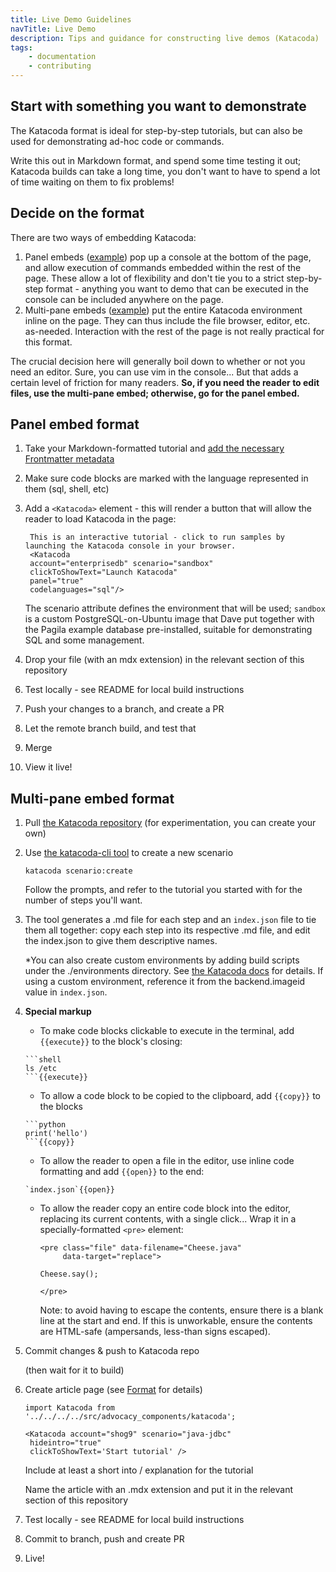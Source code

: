 ```yaml
---
title: Live Demo Guidelines
navTitle: Live Demo
description: Tips and guidance for constructing live demos (Katacoda)
tags:
    - documentation
    - contributing
---
```


<!-- Demo only: add top level section for "building/sql" to illustrate that too -->

## Start with something you want to demonstrate

The Katacoda format is ideal for step-by-step tutorials, but can also be used for demonstrating ad-hoc code or commands.

Write this out in Markdown format, and spend some time testing it out; Katacoda builds can take a long time, you don't want to have to spend a lot of time waiting on them to fix problems!

## Decide on the format

There are two ways of embedding Katacoda: 

1. Panel embeds ([example](/getting-started/installing_postgres/docker)) pop up a console at the bottom of the page, and allow execution of commands embedded within the rest of the page. 
   These allow a lot of flexibility and don't tie you to a strict step-by-step format - anything you want to demo that can be executed in the console can be included anywhere on the page.
2. Multi-pane embeds ([example](/getting-started/connecting_to_postgres/java/02_JDBC)) put the entire Katacoda environment inline on the page. They can thus include the file browser, editor, etc. as-needed.
   Interaction with the rest of the page is not really practical for this format.

The crucial decision here will generally boil down to whether or not you need an editor. Sure, you can use vim in the console... But that adds a certain level of friction for many readers. **So, if you need the reader to edit files, use the multi-pane embed; otherwise, go for the panel embed.**

## Panel embed format

1. Take your Markdown-formatted tutorial and [add the necessary Frontmatter metadata](../style)

2. Make sure code blocks are marked with the language represented in them (sql, shell, etc)

3. Add a `<Katacoda>` element - this will render a button that will allow the reader to load Katacoda in the page:


        This is an interactive tutorial - click to run samples by launching the Katacoda console in your browser.
        <Katacoda 
        account="enterprisedb" scenario="sandbox" 
        clickToShowText="Launch Katacoda" 
        panel="true"
        codelanguages="sql"/>

   The scenario attribute defines the environment that will be used; `sandbox` is a custom PostgreSQL-on-Ubuntu image that Dave put together with the Pagila example database pre-installed, suitable for demonstrating SQL and some management.

5. Drop your file (with an mdx extension) in the relevant section of this repository
<!-- Demo only: add top level section for "building/sql" to illustrate that too -->

6. Test locally - see README for local build instructions

7. Push your changes to a branch, and create a PR

8. Let the remote branch build, and test that

9. Merge

10. View it live!

## Multi-pane embed format

1. Pull [the Katacoda repository](https://github.com/EnterpriseDB/katacoda-scenarios) (for experimentation, you can create your own)

2. Use [the katacoda-cli tool](https://www.katacoda.com/cli) to create a new scenario 

   ```
   katacoda scenario:create
   ```

   Follow the prompts, and refer to the tutorial you started with for the number of steps you'll want.

3. The tool generates a .md file for each step and an `index.json` file to tie them all together: copy each step into its respective .md file, and edit the index.json to give them descriptive names.

   *You can also create custom environments by adding build scripts under the ./environments directory. See [the Katacoda docs](https://www.katacoda.community/custom-environment.html) for details. If using a custom environment, reference it from the backend.imageid value in `index.json`.

4. **Special markup**

   - To make code blocks clickable to execute in the terminal, add `{{execute}}` to the block's closing:

    ~~~
    ```shell
    ls /etc
    ```{{execute}}
    ~~~

   - To allow a code block to be copied to the clipboard, add `{{copy}}` to the blocks

    ~~~
    ```python
    print('hello')
    ```{{copy}}
    ~~~

   - To allow the reader to open a file in the editor, use inline code formatting and add `{{open}}` to the end:

    ~~~
    `index.json`{{open}}
    ~~~

   - To allow the reader copy an entire code block into the editor, replacing its current contents, with a single click... Wrap it in a specially-formatted `<pre>` element:

     ```
     <pre class="file" data-filename="Cheese.java" 
          data-target="replace">

     Cheese.say();

     </pre>
     ```
     Note: to avoid having to escape the contents, ensure there is a blank line at the start and end. If this is unworkable, ensure the contents are HTML-safe (ampersands, less-than signs escaped).

5. Commit changes & push to Katacoda repo

   (then wait for it to build)

6. Create article page (see [Format](../style) for details)

   ```
   import Katacoda from '../../../../src/advocacy_components/katacoda';

   <Katacoda account="shog9" scenario="java-jdbc" 
    hideintro="true" 
    clickToShowText='Start tutorial' />
   ```
   Include at least a short into / explanation for the tutorial

   Name the article with an .mdx extension and put it in the relevant section of this repository

7. Test locally - see README for local build instructions

8. Commit to branch, push and create PR

9. Live!

